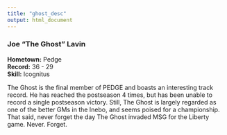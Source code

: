 ```yaml
---
title: "ghost_desc"
output: html_document
---
```


### Joe "The Ghost" Lavin
**Hometown:** Pedge  
**Record:** 36 - 29  
**Skill:** Icognitus  

The Ghost is the final member of PEDGE and boasts an interesting track record. He has reached the postseason 4 times, but has been unable to record a single postseason victory. Still, The Ghost is largely regarded as one of the better GMs in the Inebo, and seems poised for a championship. That said, never forget the day The Ghost invaded MSG for the Liberty game. Never. Forget.   
